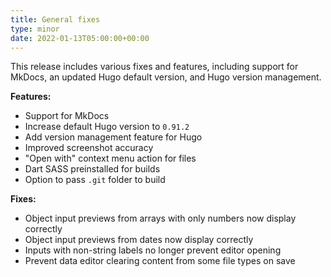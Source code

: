 ```yaml
---
title: General fixes
type: minor
date: 2022-01-13T05:00:00+00:00
---
```

This release includes various fixes and features, including support for MkDocs, an updated Hugo default version, and Hugo version management.

**Features:**

* Support for MkDocs
* Increase default Hugo version to `0.91.2`
* Add version management feature for Hugo
* Improved screenshot accuracy
* "Open with" context menu action for files
* Dart SASS preinstalled for builds
* Option to pass `.git` folder to build

**Fixes:**

* Object input previews from arrays with only numbers now display correctly
* Object input previews from dates now display correctly
* Inputs with non-string labels no longer prevent editor opening
* Prevent data editor clearing content from some file types on save
